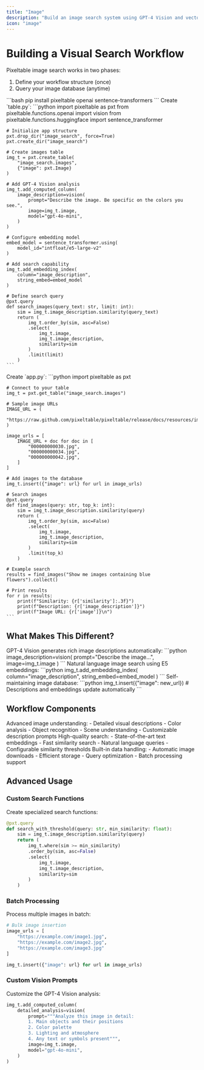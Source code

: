 ```yaml
---
title: "Image"
description: "Build an image search system using GPT-4 Vision and vector embeddings"
icon: "image"
---
```


# Building a Visual Search Workflow

Pixeltable image search works in two phases:
1. Define your workflow structure (once)
2. Query your image database (anytime)

<Steps>
  <Step title="Install Dependencies">
    ```bash
    pip install pixeltable openai sentence-transformers
    ```
  </Step>

  <Step title="Define Your Workflow" icon="wand-magic-sparkles">
    Create `table.py`:
    ```python
    import pixeltable as pxt
    from pixeltable.functions.openai import vision
    from pixeltable.functions.huggingface import sentence_transformer

    # Initialize app structure
    pxt.drop_dir("image_search", force=True)
    pxt.create_dir("image_search")

    # Create images table
    img_t = pxt.create_table(
        "image_search.images", 
        {"image": pxt.Image}
    )

    # Add GPT-4 Vision analysis
    img_t.add_computed_column(
        image_description=vision(
            prompt="Describe the image. Be specific on the colors you see.",
            image=img_t.image,
            model="gpt-4o-mini",
        )
    )

    # Configure embedding model
    embed_model = sentence_transformer.using(
        model_id="intfloat/e5-large-v2"
    )

    # Add search capability
    img_t.add_embedding_index(
        column="image_description", 
        string_embed=embed_model
    )

    # Define search query
    @pxt.query
    def search_images(query_text: str, limit: int):
        sim = img_t.image_description.similarity(query_text)
        return (
            img_t.order_by(sim, asc=False)
            .select(
                img_t.image,
                img_t.image_description, 
                similarity=sim
            )
            .limit(limit)
        )
    ```
  </Step>

  <Step title="Use Your Workflow" icon="play">
    Create `app.py`:
    ```python
    import pixeltable as pxt

    # Connect to your table
    img_t = pxt.get_table("image_search.images")

    # Sample image URLs
    IMAGE_URL = (
        "https://raw.github.com/pixeltable/pixeltable/release/docs/resources/images/"
    )
    
    image_urls = [
        IMAGE_URL + doc for doc in [
            "000000000030.jpg",
            "000000000034.jpg",
            "000000000042.jpg",
        ]
    ]

    # Add images to the database
    img_t.insert({"image": url} for url in image_urls)

    # Search images
    @pxt.query
    def find_images(query: str, top_k: int):
        sim = img_t.image_description.similarity(query)
        return (
            img_t.order_by(sim, asc=False)
            .select(
                img_t.image,
                img_t.image_description,
                similarity=sim
            )
            .limit(top_k)
        )

    # Example search
    results = find_images("Show me images containing blue flowers").collect()
    
    # Print results
    for r in results:
        print(f"Similarity: {r['similarity']:.3f}")
        print(f"Description: {r['image_description']}")
        print(f"Image URL: {r['image']}\n")
    ```
  </Step>
</Steps>

## What Makes This Different?

<CardGroup cols={1}>
  <Card title="AI Vision" icon="eye">
    GPT-4 Vision generates rich image descriptions automatically:
    ```python
    image_description=vision(
        prompt="Describe the image...",
        image=img_t.image
    )
    ```
  </Card>

  <Card title="Vector Search" icon="magnifying-glass">
    Natural language image search using E5 embeddings:
    ```python
    img_t.add_embedding_index(
        column="image_description",
        string_embed=embed_model
    )
    ```
  </Card>

  <Card title="Auto-updating" icon="arrows-rotate">
    Self-maintaining image database:
    ```python
    img_t.insert({"image": new_url})
    # Descriptions and embeddings update automatically
    ```
  </Card>
</CardGroup>

## Workflow Components

<AccordionGroup>
  <Accordion title="GPT-4 Vision" icon="robot">
    Advanced image understanding:
    - Detailed visual descriptions
    - Color analysis
    - Object recognition
    - Scene understanding
    - Customizable description prompts
  </Accordion>

  <Accordion title="E5 Embeddings" icon="network-wired">
    High-quality search:
    - State-of-the-art text embeddings
    - Fast similarity search
    - Natural language queries
    - Configurable similarity thresholds
  </Accordion>

  <Accordion title="Data Management" icon="database">
    Built-in data handling:
    - Automatic image downloads
    - Efficient storage
    - Query optimization
    - Batch processing support
  </Accordion>
</AccordionGroup>

## Advanced Usage

### Custom Search Functions

Create specialized search functions:

```python
@pxt.query
def search_with_threshold(query: str, min_similarity: float):
    sim = img_t.image_description.similarity(query)
    return (
        img_t.where(sim >= min_similarity)
        .order_by(sim, asc=False)
        .select(
            img_t.image,
            img_t.image_description,
            similarity=sim
        )
    )
```

### Batch Processing

Process multiple images in batch:

```python
# Bulk image insertion
image_urls = [
    "https://example.com/image1.jpg",
    "https://example.com/image2.jpg",
    "https://example.com/image3.jpg"
]

img_t.insert({"image": url} for url in image_urls)
```

### Custom Vision Prompts

Customize the GPT-4 Vision analysis:

```python
img_t.add_computed_column(
    detailed_analysis=vision(
        prompt="""Analyze this image in detail:
        1. Main objects and their positions
        2. Color palette
        3. Lighting and atmosphere
        4. Any text or symbols present""",
        image=img_t.image,
        model="gpt-4o-mini",
    )
)
```